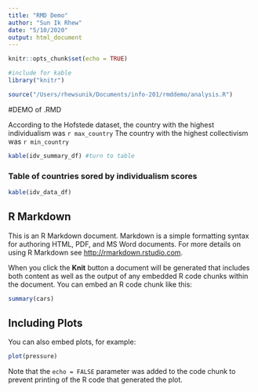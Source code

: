 ```yaml
---
title: "RMD Demo"
author: "Sun Ik Rhew"
date: "5/10/2020"
output: html_document
---
```


```r
knitr::opts_chunk$set(echo = TRUE)
```

```r
#include for kable
library("knitr")

source("/Users/rhewsunik/Documents/info-201/rmddemo/analysis.R")
```

#DEMO of .RMD

According to the Hofstede dataset, the country with the highest individualism was `r max_country` 
The country with the highest collectivism was `r min_country` 

```r
kable(idv_summary_df) #turn to table
```

### Table of countries sored by individualism scores
```r
kable(idv_data_df)
```
## R Markdown

This is an R Markdown document. Markdown is a simple formatting syntax for authoring HTML, PDF, and MS Word documents. For more details on using R Markdown see <http://rmarkdown.rstudio.com>.

When you click the **Knit** button a document will be generated that includes both content as well as the output of any embedded R code chunks within the document. You can embed an R code chunk like this:

```r
summary(cars)
```

## Including Plots

You can also embed plots, for example:

```r
plot(pressure)
```

Note that the `echo = FALSE` parameter was added to the code chunk to prevent printing of the R code that generated the plot.
